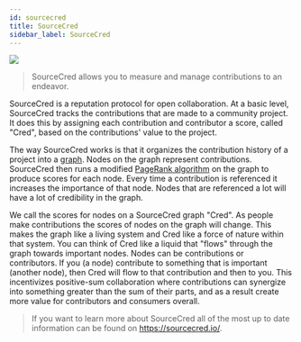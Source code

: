 ```yaml
---
id: sourcecred
title: SourceCred
sidebar_label: SourceCred
---
```



![](https://aracred.github.io/website/img/sc-logo-new.png)

> SourceCred allows you to measure and manage contributions to an endeavor.

SourceCred is a reputation protocol for open collaboration. At a basic level, SourceCred tracks the contributions that are made to a community project. It does this by assigning each contribution and contributor a score, called "Cred", based on the contributions' value to the project.

The way SourceCred works is that it organizes the contribution history of a project into a [graph](https://en.wikipedia.org/wiki/Graph_theory). Nodes on the graph represent contributions. SourceCred then runs a modified [PageRank algorithm](https://en.wikipedia.org/wiki/PageRank) on the graph to produce scores for each node. Every time a contribution is referenced it increases the importance of that node. Nodes that are referenced a lot will have a lot of credibility in the graph.

We call the scores for nodes on a SourceCred graph "Cred". As people make contributions the scores of nodes on the graph will change. This makes the graph like a living system and Cred like a force of nature within that system. You can think of Cred like a liquid that "flows" through the graph towards important nodes. Nodes can be contributions or contributors. If you (a node) contribute to something that is important (another node), then Cred will flow to that contribution and then to you. This incentivizes positive-sum collaboration where contributions can synergize into something greater than the sum of their parts, and as a result create more value for contributors and consumers overall.

> If you want to learn more about SourceCred all of the most up to date information can be found on https://sourcecred.io/.
